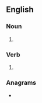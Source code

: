 ==English==

===Noun===
{{head|en|noun plural form}}

# {{plural of|welt|lang=en}}

===Verb===
{{head|en|verb form}}

# {{en-third-person singular of|welt}}

===Anagrams===
* {{anagrams|en|swelt}}